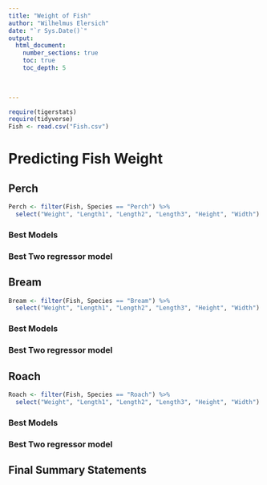 ```yaml
---
title: "Weight of Fish"
author: "Wilhelmus Elersich"
date: "`r Sys.Date()`"  
output: 
  html_document:
    number_sections: true
    toc: true
    toc_depth: 5

 
    
---
```



```r
require(tigerstats)
require(tidyverse)
Fish <- read.csv("Fish.csv")
```

# Predicting Fish Weight


## Perch

```r
Perch <- filter(Fish, Species == "Perch") %>%
  select("Weight", "Length1", "Length2", "Length3", "Height", "Width")
```

### Best Models



### Best Two regressor model


## Bream

```r
Bream <- filter(Fish, Species == "Bream") %>%
  select("Weight", "Length1", "Length2", "Length3", "Height", "Width")
```

### Best Models



### Best Two regressor model


## Roach

```r
Roach <- filter(Fish, Species == "Roach") %>%
  select("Weight", "Length1", "Length2", "Length3", "Height", "Width")
```

### Best Models



### Best Two regressor model


## Final Summary Statements